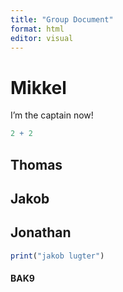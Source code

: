```yaml
---
title: "Group Document"
format: html
editor: visual
---
```


# Mikkel

I'm the captain now!

```r
2 + 2
```


## Thomas

## Jakob

## Jonathan

```r
print("jakob lugter")
```

#### BAK9
